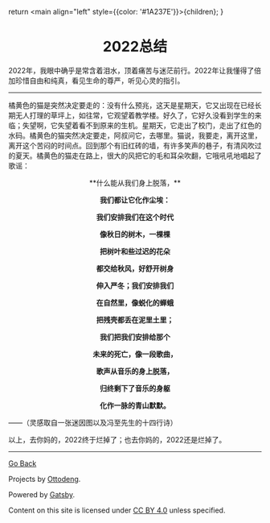   return <main align="left" style={{color: '#1A237E'}}>{children}</main>;
}

<title>"2022总结"</title>

# <div align="center">2022总结</div>

2022年，我眼中确乎是常含着泪水，顶着痛苦与迷茫前行。2022年让我懂得了倍加珍惜自由和纯真，看见生命的尊严，听见心灵的指引。

------



橘黄色的猫是突然决定要走的：没有什么预兆，这天是星期天，它又出现在已经长期无人打理的草坪上，如往常，它观望着教学楼。好久了，它好久没看到学生的来临；失望啊，它失望着看不到原来的生机。星期天，它走出了校门，走出了红色的水码。橘黄色的猫突然决定要走，阿叔问它，去哪里。猫说，我要走，离开这里，离开这个苦闷的时间点。回到那个有旧红砖的墙，有许多笑声的巷子，有清风吹过的夏天。橘黄色的猫走在路上，很大的风把它的毛和耳朵吹翻，它哦吼吼地唱起了歌谣：


<div align="center">
**什么能从我们身上脱落，**

**我们都让它化作尘埃：**

**我们安排我们在这个时代**

**像秋日的树木，一棵棵**

**把树叶和些过迟的花朵**

**都交给秋风，好舒开树身**

**伸入严冬；我们安排我们**

**在自然里，像蜕化的蝉蛾**

**把残壳都丢在泥里土里；**

**我们把我们安排给那个**

**未来的死亡，像一段歌曲，**

**歌声从音乐的身上脱落，**

**归终剩下了音乐的身躯**

​**化作一脉的青山默默。**
</div>

——（灵感取自一张迷因图以及冯至先生的十四行诗）


以上，去你妈的，2022终于烂掉了；也去你妈的，2022还是烂掉了。

------

[Go Back](../)

Projects by [Ottodeng](https://ottoqwq.me).

Powered by [Gatsby](https://www.gatsbyjs.com).

Content on this site is licensed under [CC BY 4.0](https://creativecommons.org/licenses/by/4.0/)  unless specified.
